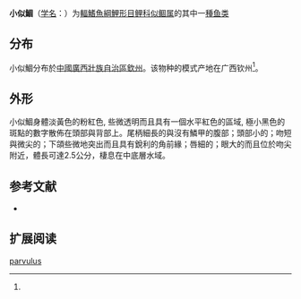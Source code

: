 {{Speciesbox
| name = 小似鲴
| status = NE
| status_system = IUCN3.1
| image = 
| genus = Xenocyprioides
| species = parvulus
| authority = Chen, 1982<ref name='id5883'>{{cite web| url =http://www.bioinfo.cn/db05/BjdwSpecies.php?action=view&id=5883| title =小似鲴| work =中国动物物种编目数据库| publisher =中国科学院微生物研究所| author =中国科学院动物研究所| accessdate =2009-04-11| deadurl =yes| archiveurl =https://web.archive.org/web/20160305085416/http://www.bioinfo.cn/db05/BjdwSpecies.php?action=view&id=5883| archivedate =2016-03-05}}</ref>
| synonyms = 
}}

'''小似鯝'''（[[学名|学名]]：{{lang|la|''Xenocyprioides parvulus''}}）为[[輻鰭魚綱|輻鰭魚綱]][[鯉形目|鯉形目]][[鲤科|鲤科]][[似鲴属|似鲴属]]的其中一[[種|種]][[鱼类|鱼类]]

==分布==
小似鯝分布於[[中國|中國]][[廣西壯族自治區|廣西壯族自治區]][[欽州|欽州]]。该物种的模式产地在广西钦州<ref name='id5883'/>。

==外形==
小似鯝身體淡黃色的粉紅色, 些微透明而且具有一個水平紅色的區域, 極小黑色的斑點的數字散佈在頭部與背部上。尾柄細長的與沒有鱗甲的腹部；頭部小的；吻短與微尖的；下頜些微地突出而且具有銳利的角前緣；唇細的；眼大的而且位於吻尖附近，體長可達2.5公分，棲息在中底層水域。

==参考文献==
{{reflist}}
*{{FishBase_species|genus=Xenocyprioides|species=parvulus|year=2011|month=12}}

==扩展阅读==
{{refbegin}}
{{wikispecies-inline|Xenocyprioides parvulus|小似鲴}}
{{refend}}
{{Taxonbar|from=Q6412279}}

[[Category:似鲴属|parvulus]]


{{鯉形目小作品}}